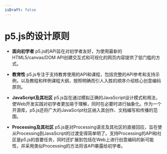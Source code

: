 ```yaml
---
isDraft: false
---
```

# p5.js的设计原则

* **面向初学者** p5.js的API旨在对初学者友好，为使用最新的HTML5/canvas/DOM API创建交互式和可视化的网页内容提供了低门槛的方式。

* **教育性** p5.js专注于支持教育使用的API和课程，包括完整的API参考和支持示例，以及教程和样例课程大纲，按照明确而引人入胜的顺序介绍核心创意编码原则。

* **JavaScript及其社区** p5.js旨在通过模拟正确的JavaScript设计模式和用法，使Web开发实践对初学者更加易于理解，同时在必要时进行抽象化。作为一个开源库，p5.js还将广大的JavaScript社区纳入其创作、文档编写和传播的范围。

* **Processing及其社区** p5.js是对Processing语言及其社区的直接回应，旨在使从Processing到JavaScript的过渡变得简单明了。支持Processing的API和社区是p5.js的首要任务，同时还扩展到包括在Web上进行创意编码的新可能性，并采用类似Processing的方法将该API暴露给初学者。
